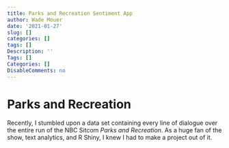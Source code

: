 ```yaml
---
title: Parks and Recreation Sentiment App
author: Wade Mouer
date: '2021-01-27'
slug: []
categories: []
tags: []
Description: ''
Tags: []
Categories: []
DisableComments: no
---
```

# Parks and Recreation

Recently, I stumbled upon a data set containing every line of dialogue over the entire run of the NBC Sitcom *Parks and Recreation*. As a huge fan of the show, text analytics, and R Shiny, I knew I had to make a project out of it. 